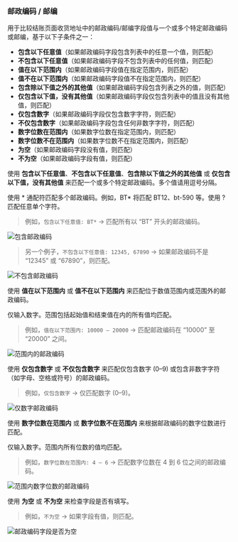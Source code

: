 ### 邮政编码 / 邮编

用于比较结账页面收货地址中的邮政编码/邮编字段值与一个或多个特定邮政编码或邮编，基于以下子条件之一：

- **包含以下任意值**（如果邮政编码字段包含列表中的任意一个值，则匹配）
- **不包含以下任意值**（如果邮政编码字段不包含列表中的任何值，则匹配）
- **值在以下范围内**（如果邮政编码字段值在指定范围内，则匹配）
- **值不在以下范围内**（如果邮政编码字段值不在指定范围内，则匹配）
- **包含除以下值之外的其他值**（如果邮政编码字段包含列表之外的值，则匹配）
- **仅包含以下值，没有其他值**（如果邮政编码字段仅包含列表中的值且没有其他值，则匹配）
- **仅包含数字**（如果邮政编码字段仅包含数字字符，则匹配）
- **不仅包含数字**（如果邮政编码字段包含任何非数字字符，则匹配）
- **数字位数在范围内**（如果数字位数在指定范围内，则匹配）
- **数字位数不在范围内**（如果数字位数不在指定范围内，则匹配）
- **为空**（如果邮政编码字段没有值，则匹配）
- **不为空**（如果邮政编码字段有值，则匹配）

使用 **包含以下任意值**、**不包含以下任意值**、**包含除以下值之外的其他值** 或 **仅包含以下值，没有其他值** 来匹配一个或多个特定邮政编码。多个值请用逗号分隔。

<Note>
  使用 * 通配符匹配多个邮政编码。例如，BT* 将匹配 BT12、bt-590 等。使用 ? 匹配任意单个字符。
</Note>

> 例如，`包含以下任意值: BT*` → 匹配所有以 “BT” 开头的邮政编码。

<img
  src="/images/essentials/condition-sets/have-zipcodes.webp"
  alt="包含邮政编码"
/>

> 另一个例子，`不包含以下任意值: 12345, 67890` → 如果邮政编码不是 “12345” 或 “67890”，则匹配。

<img
  src="/images/essentials/condition-sets/dont-have-zipcodes.webp"
  alt="不包含邮政编码"
/>

使用 **值在以下范围内** 或 **值不在以下范围内** 来匹配位于数值范围内或范围外的邮政编码。

<Note>
  仅输入数字。范围包括起始值和结束值在内的所有值均匹配。
</Note>

> 例如，`值在以下范围内: 10000 – 20000` → 匹配邮政编码在 “10000” 至 “20000” 之间。

<img
  src="/images/essentials/condition-sets/in-between-value-zipcodes.webp"
  alt="范围内的邮政编码"
/>

使用 **仅包含数字** 或 **不仅包含数字** 来匹配仅包含数字 (0–9) 或包含非数字字符（如字母、空格或符号）的邮政编码。

> 例如，`仅包含数字` → 仅匹配数字 (0–9)。

<img
  src="/images/essentials/condition-sets/zipcode-no-field-digits.webp"
  alt="仅数字邮政编码"
/>

使用 **数字位数在范围内** 或 **数字位数不在范围内** 来根据邮政编码的数字位数进行匹配。

<Note>
  仅输入数字。范围内所有位数的值均匹配。
</Note>

> 例如，`数字位数在范围内: 4 – 6` → 匹配数字位数在 4 到 6 位之间的邮政编码。

<img
  src="/images/essentials/condition-sets/in-between-digits-zipcodes.webp"
  alt="范围内数字位数的邮政编码"
/>

使用 **为空** 或 **不为空** 来检查字段是否有填写。

> 例如，`不为空` → 如果字段有值，则匹配。

<img
  src="/images/essentials/condition-sets/zipcode-no-field.webp"
  alt="邮政编码字段是否为空"
/>
